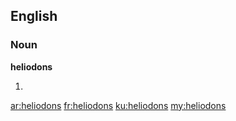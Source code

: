 ==English==

===Noun===
'''heliodons'''

# {{plural of|heliodon}}

[[ar:heliodons]]
[[fr:heliodons]]
[[ku:heliodons]]
[[my:heliodons]]